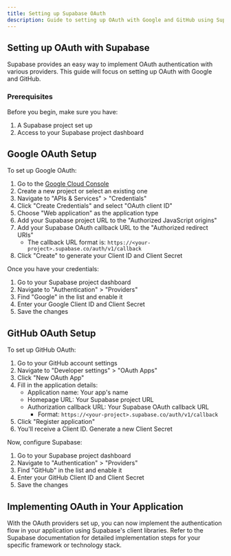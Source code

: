 ```yaml
---
title: Setting up Supabase OAuth
description: Guide to setting up OAuth with Google and GitHub using Supabase
---
```


## Setting up OAuth with Supabase

Supabase provides an easy way to implement OAuth authentication with various providers. This guide will focus on setting up OAuth with Google and GitHub.

### Prerequisites

Before you begin, make sure you have:

1. A Supabase project set up
2. Access to your Supabase project dashboard

## Google OAuth Setup

To set up Google OAuth:

1. Go to the [Google Cloud Console](https://console.cloud.google.com/)
2. Create a new project or select an existing one
3. Navigate to "APIs & Services" > "Credentials"
4. Click "Create Credentials" and select "OAuth client ID"
5. Choose "Web application" as the application type
6. Add your Supabase project URL to the "Authorized JavaScript origins"
7. Add your Supabase OAuth callback URL to the "Authorized redirect URIs"
   - The callback URL format is: `https://<your-project>.supabase.co/auth/v1/callback`
8. Click "Create" to generate your Client ID and Client Secret

Once you have your credentials:

1. Go to your Supabase project dashboard
2. Navigate to "Authentication" > "Providers"
3. Find "Google" in the list and enable it
4. Enter your Google Client ID and Client Secret
5. Save the changes

## GitHub OAuth Setup

To set up GitHub OAuth:

1. Go to your GitHub account settings
2. Navigate to "Developer settings" > "OAuth Apps"
3. Click "New OAuth App"
4. Fill in the application details:
   - Application name: Your app's name
   - Homepage URL: Your Supabase project URL
   - Authorization callback URL: Your Supabase OAuth callback URL
     - Format: `https://<your-project>.supabase.co/auth/v1/callback`
5. Click "Register application"
6. You'll receive a Client ID. Generate a new Client Secret

Now, configure Supabase:

1. Go to your Supabase project dashboard
2. Navigate to "Authentication" > "Providers"
3. Find "GitHub" in the list and enable it
4. Enter your GitHub Client ID and Client Secret
5. Save the changes

## Implementing OAuth in Your Application

With the OAuth providers set up, you can now implement the authentication flow in your application using Supabase's client libraries. Refer to the Supabase documentation for detailed implementation steps for your specific framework or technology stack.

<Cards>
  <Card
    title="Supabase Auth Documentation"
    href="https://supabase.com/docs/guides/auth"
  />
  <Card
    title="Google OAuth Documentation"
    href="https://developers.google.com/identity/protocols/oauth2"
  />
  <Card
    title="GitHub OAuth Documentation"
    href="https://docs.github.com/en/developers/apps/building-oauth-apps"
  />
</Cards>
